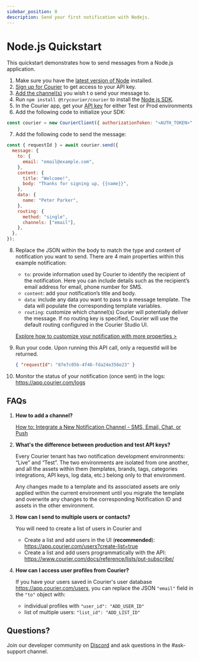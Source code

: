 ```yaml
---
sidebar_position: 0
description: Send your first notification with Nodejs.
---
```


# Node.js Quickstart

This quickstart demonstrates how to send messages from a Node.js application.

1. Make sure you have the [latest version of Node](https://nodejs.org/en/download/) installed.
2. [Sign up for Courier](https://app.courier.com/signup) to get access to your API key.
3. [Add the channel(s)](https://app.courier.com/channels) you wish t o send your message to.
4. Run `npm install @trycourier/courier` to install the [Node.js SDK](https://github.com/trycourier/courier-node).
5. In the Courier app, get your [API key](https://app.courier.com/settings/api-keys) for either Test or Prod environments
6. Add the following code to initialize your SDK:

```jsx
const courier = new CourierClient({ authorizationToken: "<AUTH_TOKEN>" });
```

7. Add the following code to send the message:

```jsx
const { requestId } = await courier.send({
  message: {
    to: {
      email: "email@example.com",
    },
    content: {
      title: "Welcome!",
      body: "Thanks for signing up, {{name}}",
    },
    data: {
      name: "Peter Parker",
    },
    routing: {
      method: "single",
      channels: ["email"],
    },
  },
});
```

8. Replace the JSON within the body to match the type and content of notification you want to send.
   There are 4 main properties within this example notification:

   - `to`: provide information used by Courier to identify the recipient of the notification. Here you can include details such as the recipient’s email address for email, phone number for SMS.
   - `content`: add your notification’s title and body.
   - `data`: include any data you want to pass to a message template. The data will populate the corresponding template variables.
   - `routing`: customize which channel(s) Courier will potentially deliver the message. If no routing key is specified, Courier will use the default routing configured in the Courier Studio UI.

   [Explore how to customize your notification with more properties >](../../../reference/send/message/)

9. Run your code. Upon running this API call, only a requestId will be returned.
   ```json
   { "requestId": "87e7c05b-4f46-fda24e356e23" }
   ```
10. Monitor the status of your notification (once sent) in the logs: https://app.courier.com/logs

## FAQs

1. **How to add a channel?**

   [How to: Integrate a New Notification Channel - SMS, Email, Chat, or Push](https://www.youtube.com/watch?v=nAbRLOMv96w)

2. **What's the difference between production and test API keys?**

   Every Courier tenant has two notification development environments: “Live” and “Test”. The two environments are isolated from one another, and all the assets within them (templates, brands, tags, categories integrations, API keys, log data, etc.) belong only to that environment.

   Any changes made to a template and its associated assets are only applied within the current environment until you migrate the template and overwrite any changes to the corresponding Notification ID and assets in the other environment.

3. **How can I send to multiple users or contacts?**

   You will need to create a list of users in Courier and

   - Create a list and add users in the UI (**recommended**): https://app.courier.com/users?create-list=true
   - Create a list and add users programmatically with the API: https://www.courier.com/docs/reference/lists/put-subscribe/

4. **How can I access user profiles from Courier?**

   If you have your users saved in Courier's user database https://app.courier.com/users, you can replace the JSON `"email"` field in the `"to"` object with:

   - individual profiles with `"user_id": "ADD_USER_ID"`
   - list of multiple users: `"list_id": "ADD_LIST_ID"`

## Questions?

Join our developer community on [Discord](https://discord.gg/wWGecZgs4k) and ask questions in the #ask-support channel.
